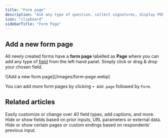 ```yaml
---
title: "Form page"
description: "Ask any type of question, collect signatures, display PDFs, and more through this most commonly used page type."
icon: "clipboard"
sidebarTitle: "Form Page"
---
```


## Add a new form page

All newly created forms have a **form page** labelled as **Page** where you can add any type of [field](/help/question-types) from the left-hand panel. Simply click or drag & drop your chosen field.

<Frame>
  ![Add a new form page](/images/form-page.webp)
</Frame>

You can add more form pages by clicking `+ Add page` followed by `Form`.

## **Related articles**

<CardGroup cols={3}>
  <Card title="Field types" icon="question" iconType="regular" color="#FFC738" href="/help/question-types">
    Easily customize or change over 40 field types, add captions, and more.
  </Card>
  <Card title="Hide fields" icon="eye-slash" iconType="regular" color="#FFC738" href="/help/conditional-hiding">
    Hide or show fields based on prior inputs, URL parameters or external data.
  </Card>
  <Card title="Page logic" icon="diagram-project" iconType="regular" color="#FFC738" href="/help/page-logic">
    Hide or show certain pages or custom endings based on respondents' previous input.
  </Card>
</CardGroup>